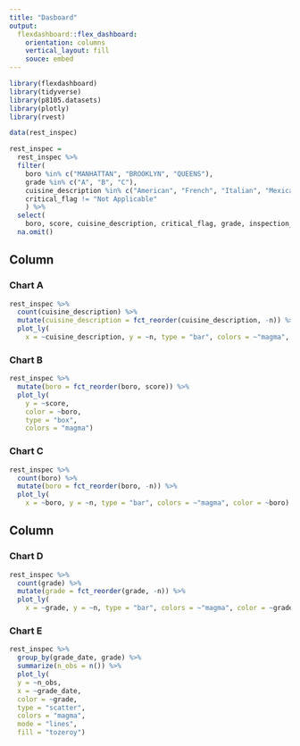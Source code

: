 ```yaml
---
title: "Dasboard"
output: 
  flexdashboard::flex_dashboard:
    orientation: columns
    vertical_layout: fill
    souce: embed
---
```


```r
library(flexdashboard)
library(tidyverse)
library(p8105.datasets)
library(plotly)
library(rvest)
```


```r
data(rest_inspec)

rest_inspec = 
  rest_inspec %>% 
  filter(
    boro %in% c("MANHATTAN", "BROOKLYN", "QUEENS"),
    grade %in% c("A", "B", "C"),
    cuisine_description %in% c("American", "French", "Italian", "Mexican", "Pakistani", "Korean", "Middle Eastern", "Russian", "Thai", "Turkish", "Indian", "Indonesian", "Japanese", "Chinese", "Ethiopian"), 
    critical_flag != "Not Applicable"
    ) %>% 
  select(  
    boro, score, cuisine_description, critical_flag, grade, inspection_type, grade_date) %>% 
  na.omit()
```


Column {data-width=350}
-----------------------------------------------------------------------

### Chart A

```r
rest_inspec %>% 
  count(cuisine_description) %>% 
  mutate(cuisine_description = fct_reorder(cuisine_description, -n)) %>% 
  plot_ly(
    x = ~cuisine_description, y = ~n, type = "bar", colors = ~"magma", color = ~cuisine_description) 
```

### Chart B

```r
rest_inspec %>% 
  mutate(boro = fct_reorder(boro, score)) %>% 
  plot_ly(
    y = ~score, 
    color = ~boro,
    type = "box", 
    colors = "magma")
```


### Chart C

```r
rest_inspec %>% 
  count(boro) %>% 
  mutate(boro = fct_reorder(boro, -n)) %>% 
  plot_ly(
    x = ~boro, y = ~n, type = "bar", colors = ~"magma", color = ~boro) 
```


Column {data-width=350}
-----------------------------------------------------------------------

### Chart D

```r
rest_inspec %>% 
  count(grade) %>% 
  mutate(grade = fct_reorder(grade, -n)) %>% 
  plot_ly(
    x = ~grade, y = ~n, type = "bar", colors = ~"magma", color = ~grade) 
```

### Chart E

```r
rest_inspec %>% 
  group_by(grade_date, grade) %>% 
  summarize(n_obs = n()) %>% 
  plot_ly(
  y = ~n_obs,
  x = ~grade_date,
  color = ~grade,
  type = "scatter",
  colors = "magma", 
  mode = "lines",
  fill = "tozeroy")
```

